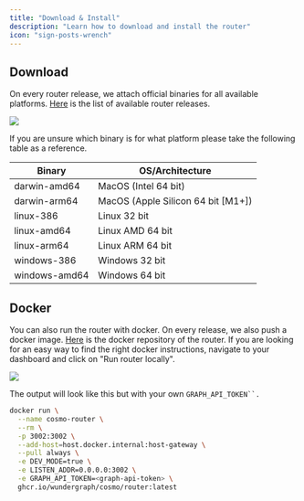 ```yaml
---
title: "Download & Install"
description: "Learn how to download and install the router"
icon: "sign-posts-wrench"
---
```


## Download

On every router release, we attach official binaries for all available platforms. [Here](https://github.com/wundergraph/cosmo/releases?q=router&expanded=true) is the list of available router releases.

<Frame caption="The red arrow points to the expandable Assets menu, under which the list of binaries can be found">
  <img src="/images/router/image-1.png" />
</Frame>

If you are unsure which binary is for what platform please take the following table as a reference.

| Binary        | OS/Architecture                    |
| ------------- | ---------------------------------- |
| darwin-amd64  | MacOS (Intel 64 bit)               |
| darwin-arm64  | MacOS (Apple Silicon 64 bit [M1+]) |
| linux-386     | Linux 32 bit                       |
| linux-amd64   | Linux AMD 64 bit                   |
| linux-arm64   | Linux ARM 64 bit                   |
| windows-386   | Windows 32 bit                     |
| windows-amd64 | Windows 64 bit                     |

## Docker

You can also run the router with docker. On every release, we also push a docker image. [Here](https://github.com/wundergraph/cosmo/pkgs/container/cosmo%2Frouter) is the docker repository of the router. If you are looking for an easy way to find the right docker instructions, navigate to your dashboard and click on "Run router locally".

<Frame caption="Click on the button to copy the docker instructions. Graph name and token are replaced your correct values.">
  <img src="/images/router/image-2.png" />
</Frame>

The output will look like this but with your own `GRAPH_API_TOKEN``.`

```bash
docker run \
  --name cosmo-router \
  --rm \
  -p 3002:3002 \
  --add-host=host.docker.internal:host-gateway \
  --pull always \
  -e DEV_MODE=true \
  -e LISTEN_ADDR=0.0.0.0:3002 \
  -e GRAPH_API_TOKEN=<graph-api-token> \
  ghcr.io/wundergraph/cosmo/router:latest
```
